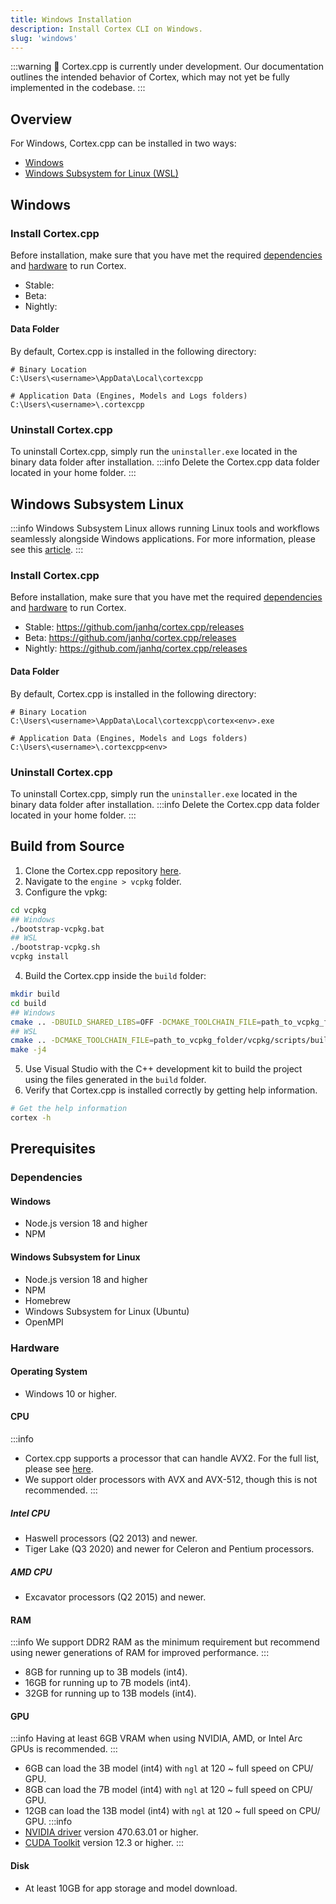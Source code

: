 ```yaml
---
title: Windows Installation
description: Install Cortex CLI on Windows.
slug: 'windows'
---
```



:::warning
🚧 Cortex.cpp is currently under development. Our documentation outlines the intended behavior of Cortex, which may not yet be fully implemented in the codebase.
:::

## Overview
For Windows, Cortex.cpp can be installed in two ways:
- [Windows](#windows)
- [Windows Subsystem for Linux (WSL)](#windows-subsystem-linux)

## Windows
### Install Cortex.cpp
Before installation, make sure that you have met the required [dependencies](#windows) and [hardware](#hardware) to run Cortex.
- Stable:
- Beta:
- Nightly:
#### Data Folder
By default, Cortex.cpp is installed in the following directory:
```
# Binary Location
C:\Users\<username>\AppData\Local\cortexcpp

# Application Data (Engines, Models and Logs folders)
C:\Users\<username>\.cortexcpp
```
### Uninstall Cortex.cpp
To uninstall Cortex.cpp, simply run the `uninstaller.exe` located in the binary data folder after installation.
:::info
Delete the Cortex.cpp data folder located in your home folder.
:::
## Windows Subsystem Linux
:::info
Windows Subsystem Linux allows running Linux tools and workflows seamlessly alongside Windows applications. For more information, please see this [article](https://learn.microsoft.com/en-us/windows/wsl/faq).
:::
### Install Cortex.cpp
Before installation, make sure that you have met the required [dependencies](#windows-subsystem-for-linux) and [hardware](#hardware) to run Cortex.

- Stable: https://github.com/janhq/cortex.cpp/releases
- Beta: https://github.com/janhq/cortex.cpp/releases
- Nightly: https://github.com/janhq/cortex.cpp/releases

#### Data Folder
By default, Cortex.cpp is installed in the following directory:
```
# Binary Location
C:\Users\<username>\AppData\Local\cortexcpp\cortex<env>.exe

# Application Data (Engines, Models and Logs folders)
C:\Users\<username>\.cortexcpp<env>
```
### Uninstall Cortex.cpp
To uninstall Cortex.cpp, simply run the `uninstaller.exe` located in the binary data folder after installation.
:::info
Delete the Cortex.cpp data folder located in your home folder.
:::

## Build from Source

1. Clone the Cortex.cpp repository [here](https://github.com/janhq/cortex.cpp).
2. Navigate to the `engine > vcpkg` folder.
3. Configure the vpkg:

```bash
cd vcpkg
## Windows
./bootstrap-vcpkg.bat
## WSL
./bootstrap-vcpkg.sh
vcpkg install
```
4. Build the Cortex.cpp inside the `build` folder:

```bash
mkdir build
cd build
## Windows
cmake .. -DBUILD_SHARED_LIBS=OFF -DCMAKE_TOOLCHAIN_FILE=path_to_vcpkg_folder/vcpkg/scripts/buildsystems/vcpkg.cmake -DVCPKG_TARGET_TRIPLET=x64-windows-static
## WSL
cmake .. -DCMAKE_TOOLCHAIN_FILE=path_to_vcpkg_folder/vcpkg/scripts/buildsystems/vcpkg.cmake
make -j4
```
5. Use Visual Studio with the C++ development kit to build the project using the files generated in the `build` folder.
6. Verify that Cortex.cpp is installed correctly by getting help information.

```sh
# Get the help information
cortex -h
```

## Prerequisites
### Dependencies
#### Windows
- Node.js version 18 and higher
- NPM
#### Windows Subsystem for Linux
- Node.js version 18 and higher
- NPM
- Homebrew
- Windows Subsystem for Linux (Ubuntu)
- OpenMPI

### Hardware
#### Operating System
- Windows 10 or higher.
#### CPU
:::info
- Cortex.cpp supports a processor that can handle AVX2. For the full list, please see [here](https://en.wikipedia.org/wiki/Advanced_Vector_Extensions#CPUs_with_AVX2).
- We support older processors with AVX and AVX-512, though this is not recommended.
:::
##### Intel CPU
- Haswell processors (Q2 2013) and newer.
- Tiger Lake (Q3 2020) and newer for Celeron and Pentium processors.
##### AMD CPU
- Excavator processors (Q2 2015) and newer.
#### RAM
:::info
We support DDR2 RAM as the minimum requirement but recommend using newer generations of RAM for improved performance.
:::
- 8GB for running up to 3B models (int4).
- 16GB for running up to 7B models (int4).
- 32GB for running up to 13B models (int4).
#### GPU
:::info
Having at least 6GB VRAM when using NVIDIA, AMD, or Intel Arc GPUs is recommended.
:::
- 6GB can load the 3B model (int4) with `ngl` at 120 ~ full speed on CPU/ GPU.
- 8GB can load the 7B model (int4) with `ngl` at 120 ~ full speed on CPU/ GPU.
- 12GB can load the 13B model (int4) with `ngl` at 120 ~ full speed on CPU/ GPU.
:::info
- [NVIDIA driver](https://www.nvidia.com/Download/index.aspx) version 470.63.01 or higher.
- [CUDA Toolkit](https://developer.nvidia.com/cuda-toolkit) version 12.3 or higher.
:::
#### Disk
- At least 10GB for app storage and model download.